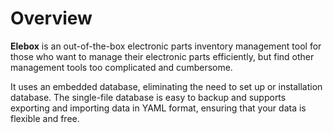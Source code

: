 
# Overview

**Elebox** is an out-of-the-box electronic parts inventory management tool for those who want to manage their electronic parts efficiently, but find other management tools too complicated and cumbersome.

It uses an embedded database, eliminating the need to set up or installation database. The single-file database is easy to backup and supports exporting and importing data in YAML format, ensuring that your data is flexible and free.

<Cards>
  <Card title="Get Started" href="/docs/get-started" />
  <Card title="GUI" href="/docs/gui" />
  <Card title="CLI" href="/docs/cli" />
</Cards>
